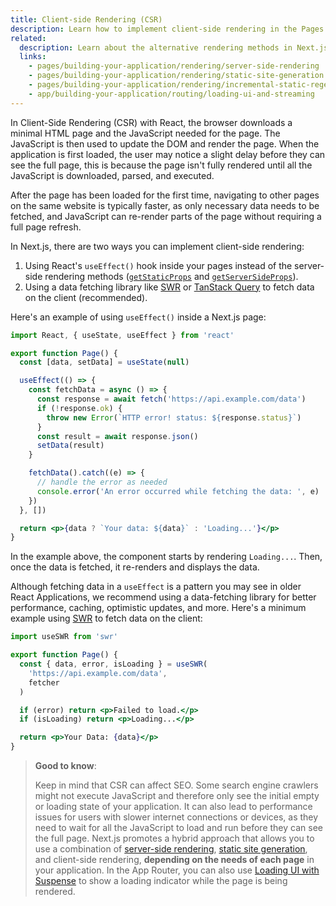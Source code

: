 ```yaml
---
title: Client-side Rendering (CSR)
description: Learn how to implement client-side rendering in the Pages Router.
related:
  description: Learn about the alternative rendering methods in Next.js.
  links:
    - pages/building-your-application/rendering/server-side-rendering
    - pages/building-your-application/rendering/static-site-generation
    - pages/building-your-application/rendering/incremental-static-regeneration
    - app/building-your-application/routing/loading-ui-and-streaming
---
```


In Client-Side Rendering (CSR) with React, the browser downloads a minimal HTML page and the JavaScript needed for the page. The JavaScript is then used to update the DOM and render the page. When the application is first loaded, the user may notice a slight delay before they can see the full page, this is because the page isn't fully rendered until all the JavaScript is downloaded, parsed, and executed.

After the page has been loaded for the first time, navigating to other pages on the same website is typically faster, as only necessary data needs to be fetched, and JavaScript can re-render parts of the page without requiring a full page refresh.

In Next.js, there are two ways you can implement client-side rendering:

1. Using React's `useEffect()` hook inside your pages instead of the server-side rendering methods ([`getStaticProps`](/docs/pages/building-your-application/data-fetching/get-static-props) and [`getServerSideProps`](/docs/pages/building-your-application/data-fetching/get-server-side-props)).
2. Using a data fetching library like [SWR](https://swr.vercel.app/) or [TanStack Query](https://tanstack.com/query/v3/) to fetch data on the client (recommended).

Here's an example of using `useEffect()` inside a Next.js page:

```jsx filename="pages/index.js"
import React, { useState, useEffect } from 'react'

export function Page() {
  const [data, setData] = useState(null)

  useEffect(() => {
    const fetchData = async () => {
      const response = await fetch('https://api.example.com/data')
      if (!response.ok) {
        throw new Error(`HTTP error! status: ${response.status}`)
      }
      const result = await response.json()
      setData(result)
    }

    fetchData().catch((e) => {
      // handle the error as needed
      console.error('An error occurred while fetching the data: ', e)
    })
  }, [])

  return <p>{data ? `Your data: ${data}` : 'Loading...'}</p>
}
```

In the example above, the component starts by rendering `Loading...`. Then, once the data is fetched, it re-renders and displays the data.

Although fetching data in a `useEffect` is a pattern you may see in older React Applications, we recommend using a data-fetching library for better performance, caching, optimistic updates, and more. Here's a minimum example using [SWR](https://swr.vercel.app/) to fetch data on the client:

```jsx filename="pages/index.js"
import useSWR from 'swr'

export function Page() {
  const { data, error, isLoading } = useSWR(
    'https://api.example.com/data',
    fetcher
  )

  if (error) return <p>Failed to load.</p>
  if (isLoading) return <p>Loading...</p>

  return <p>Your Data: {data}</p>
}
```

> **Good to know**:
>
> Keep in mind that CSR can affect SEO. Some search engine crawlers might not execute JavaScript and therefore only see the initial empty or loading state of your application. It can also lead to performance issues for users with slower internet connections or devices, as they need to wait for all the JavaScript to load and run before they can see the full page. Next.js promotes a hybrid approach that allows you to use a combination of [server-side rendering](/docs/pages/building-your-application/rendering/server-side-rendering), [static site generation](/docs/pages/building-your-application/rendering/static-site-generation), and client-side rendering, **depending on the needs of each page** in your application. In the App Router, you can also use [Loading UI with Suspense](/docs/app/building-your-application/routing/loading-ui-and-streaming) to show a loading indicator while the page is being rendered.
